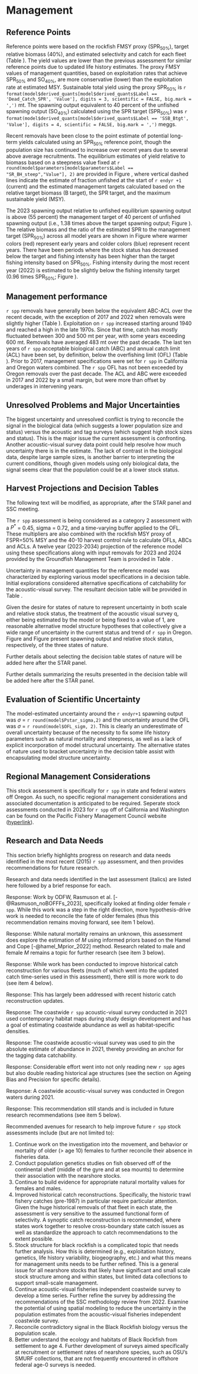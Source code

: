 # Management 

## Reference Points

Reference points were based on the rockfish FMSY proxy ($\text{SPR}_{50\%}$), target relative biomass (40%), and estimated selectivity and catch for each fleet (Table \ref{tab:ReferencePoints}). The yield values are lower than the previous assessment for similar reference points due to updated life history estimates. The proxy FMSY values of management quantities, based on exploitation rates that achieve $\text{SPR}_{50\%}$ and $\text{SO}_{40\%}$, are more conservative (lower) than the exploitation rate at estimated MSY. Sustainable total yield using the proxy $\text{SPR}_{50\%}$ is `r format(model$derived_quants[model$derived_quants$Label == 'Dead_Catch_SPR', 'Value'], digits = 3, scientific = FALSE, big.mark = ',')` mt. The spawning output equivalent to 40 percent of the unfished spawning output ($\text{SO}_{40\%}$) calculated using the SPR target ($\text{SPR}_{50\%}$) was `r format(model$derived_quants[model$derived_quants$Label == 'SSB_Btgt', 'Value'], digits = 4, scientific = FALSE, big.mark = ',')` meggs. 

Recent removals have been close to the point estimate of potential long-term yields calculated using an $\text{SPR}_{50\%}$ reference point, though the population size has continued to increase over recent years due to several above average recruitments. The equilibrium estimates of yield relative to biomass based on a steepness value fixed at `r round(model$parameters[model$parameters$Label == "SR_BH_steep","Value"], 2)` are provided in Figure \ref{fig:yield}, where vertical dashed lines indicate the estimate of fraction unfished at the start of `r endyr +1` (current) and the estimated management targets calculated based on the relative target biomass (B target), the SPR target, and the maximum sustainable yield (MSY). 

The 2023 spawning output relative to unfished equilibrium spawning output is above (55 percent) the management target of 40 percent of unfished spawning output (i.e., 1.38 times above the target spawning output; Figure \ref{fig:es-phase}). The relative biomass and the ratio of the estimated SPR to the management target ($\text{SPR}_{50\%}$) across all model years are shown in Figure \ref{fig:es-phase} where warmer colors (red) represent early years and colder colors (blue) represent recent years.  There have been periods where the stock status has decreased below the target and fishing intensity has been higher than the target fishing intensity based on $\text{SPR}_{50\%}$. Fishing intensity during the most recent year (2022) is estimated to be slightly below the fishing intensity target (0.96 times $\text{SPR}_{50\%}$; Figure \ref{fig:es-phase}).


## Management performance

`r spp` removals have generally been below the equivalent ABC-ACL over the recent decade, with the exception of 2017 and 2022 when removals were slightly higher (Table \ref{tab:manage}). Exploitation on `r spp` increased starting around 1940 and reached a high in the late 1970s. Since that time, catch has mostly fluctuated between 300 and 500 mt per year, with some years exceeding 600 mt. Removals have averaged 483 mt over the past decade. The last ten years of `r spp` acceptable biological catch (ABC) and annual catch limit (ACL) have been set, by definition, below the overfishing limit (OFL) (Table \ref{tab:manage}). Prior to 2017, management specifications were set for `r spp` in California and Oregon waters combined.  The `r spp` OFL has not been exceeded by Oregon removals over the past decade. The ACL and ABC were exceeded in 2017 and 2022 by a small margin, but were more than offset by underages in intervening years.


## Unresolved Problems and Major Uncertainties

The biggest uncertainty and unresolved conflict is trying to reconcile the signal in the biological data (which suggests a lower population size and status) versus the acoustic and tag surveys (which suggest high stock sizes and status). This is the major issue the current assessment is confronting. Another acoustic-visual survey data point could help resolve how much uncertainty there is in the estimate. The lack of contrast in the biological data, despite large sample sizes, is another barrier to interpreting the current conditions, though given models using only biological data, the signal seems clear that the population could be at a lower stock status.


## Harvest Projections and Decision Tables

The following text will be modified, as appropriate, after the STAR panel and SSC meeting.

The `r spp` assessment is being considered as a category 2 assessment with a $P^*$ = 0.45, sigma = 0.72, and a time-varying buffer applied to the OFL.  These multipliers are also combined with the rockfish MSY proxy of FSPR=50% MSY and the 40-10 harvest control rule to calculate OFLs, ABCs and ACLs. A twelve year (2023-2034) projection of the reference model using these specifications along with input removals for 2023 and 2024 provided by the Groundfish Management Team is provided in Table \ref{tab:project}.

Uncertainty in management quantities for the reference model was characterized by exploring various model specifications in a decision table. Initial explorations considered alternative specifications of catchability for the acoustic-visual survey. The resultant decision table will be provided in Table \ref{tab:dec-tab}.

Given the desire for states of nature to represent uncertainty in both scale and relative stock status, the treatment of the acoustic visual survey q, either being estimated by the model or being fixed to a value of 1, are reasonable alternative model structure hypotheses that collectively give a wide range of uncertainty in the current status and trend of `r spp` in Oregon. Figure \ref{fig:stateofnature_SO} and Figure \ref{fig:stateofnature_depl} present spawning output and relative stock status, respectively, of the three states of nature.

Further details about selecting the decision table states of nature will be added here after the STAR panel.    

Further details summarizing the results presented in the decision table will be added here after the STAR panel.


## Evaluation of Scientific Uncertainty

The model-estimated uncertainty around the `r endyr+1` spawning output was $\sigma$ = `r round(model$Pstar_sigma,2)` and the uncertainty around the OFL was $\sigma$ = `r round(model$OFL_sigm, 2)`. This is clearly an underestimate of overall uncertainty because of the necessity to fix some life history parameters such as natural mortality and steepness, as well as a lack of explicit incorporation of model structural uncertainty. The alternative states of nature used to bracket uncertainty in the decision table assist with encapsulating model structure uncertainty. 

## Regional Management Considerations

This stock assessment is specifically for `r spp` in state and federal waters off Oregon.  As such, no specific regional management considerations and associated documentation is anticipated to be required. Seperate stock assessments conducted in 2023 for `r spp` off of California and Washington can be found on the Pacific Fishery Management Council website ([hyperlink](https://www.pcouncil.org/stock-assessments-star-reports-stat-reports-rebuilding-analyses-terms-of-reference/groundfish-stock-assessment-documents/)).

## Research and Data Needs

This section briefly highlights progress on research and data needs identified in the most recent (2015) `r spp` assessment, and then provides recommendations for future research.

Research and data needs identified in the last assessment (italics) are listed here followed by a brief response for each.

\textit{Further investigation into the movement and behavior of older (> age 10) females to reconcile their absence in fisheries data. If the females are currently inaccessible to fishing gear, can we find where they are? This information is essential before another black rockfish assessment is undertaken.} Response: Work by ODFW, Rasmuson et al. [-@Rasmuson_noBOFFFs_2023], specifically looked at finding older female `r spp`. While this work was a step in the right direction, more hypothesis-drive work is needed to reconcile the fate of older females (thus this recommendation remains moving forward, see item 1 below).

\textit{Appropriate natural mortality values for females and males. This will help resolve the extent to which dome-shaped age-based selectivity may be occurring for each. This is a larger question on how to empirically estimate $M$ when direct measures are not available, which is usually the case.} Response: While natural mortality remains an unknown, this assessment does explore the estimation of $M$ using informed priors based on the Hamel and Cope [-@hamel_Mprior_2022] method. Research related to male and female $M$ remains a topic for further research (see item 3 below).

\textit{All states needed improved historical catch reconstructions. The trawl fishery catches in particular need particular attention. Given the huge historical removals of that fleet in each state, the assessment is very sensitive to the assumed functional form of selectivity. A synoptic catch reconstruction is recommended, where states work together to resolve cross-state catch issues as well as standardize the approach to catch recommendations.} Response: While work has been conducted to improve historical catch reconstruction for various fleets (much of which went into the updated catch time-series used in this assessment), there still is more work to do (see item 4 below).

\textit{Identifying stanzas or periods of uncertainty in the historical catch series will aid in the exploration of catch uncertainty in future assessment sensitivity runs.} Response: This has largely been addressed with recent historic catch reconstruction updates.

\textit{The ODFW tagging study off Newport should be continued and expanded to other areas. To provide better prior information on the spatial distribution of the black rockfish stock, further work should be conducted to map the extent of black rockfish habitat and the densities of black rockfish residing there.} Response: The coastwide `r spp` acoustic-visual survey conducted in 2021 used contemporary habitat maps during study design development and has a goal of estimating coastwide abundance as well as habitat-specific densities.

\textit{Interpreting the ODFW tagging study needs further work. The Brownie model is a closed-model estimate of abundance, an assumption that could have meaningful influence on the interpretation of the survey catchability. Given that catchability parameter is currently driving the Oregon, realistic values for it need further consideration.} Response: The coastwide acoustic-visual survey was used to pin the absolute estimate of abundance in 2021, thereby providing an anchor for the tagging data catchability.

\textit{Age validation and verification is still needed, particularly in Oregon. A number of historical ages were excluded from the Oregon model due to concerns over differences among age readers. These age structures need to be re-read to recovery the information in those samples. Historical structures from trawl and recreational fisheries in particular should be re-aged by reliable readers and included in future assessments. Oregon ageing error was also quite different from the other two states, so further investigation on the inter-reader error and how to decrease it need reconsideration.} Response: Considerable effort went into not only reading new `r spp` ages but also double reading historical age structures (see the section on Ageing Bias and Precision for specific details).

\textit{An independent nearshore survey should be supported in all states to avoid the reliance on fishery-based CPUE indices.} Response: A coastwide acoustic-visual survey was conducted in Oregon waters during 2021.

\textit{Stock structure for black rockfish is a complicated topic that needs further analysis. How this is determined (e.g., exploitation history, genetics, life history variability, biogeography, dispersal and movement, etc.) and what this means for management units needs to be further refined. This is a general issue for all nearshore stocks that likely have significant and small scale stock structure among and within states, but limited data collections to support small-scale management.} Response: This recommendation still stands and is included in future research recommendations (see item 5 below).

Recommended avenues for research to help improve future `r spp` stock assessments include (but are not limited to):

1. Continue work on the investigation into the movement, and behavior or mortality of older (> age 10) females to further reconcile their absence in fisheries data. 
2. Conduct population genetics studies on fish observed off of the continental shelf (middle of the gyre and at sea mounts) to determine their association with the nearshore stocks.
3. Continue to build evidence for appropriate natural mortality values for females and males. 
4. Improved historical catch reconstructions. Specifically, the historic trawl fishery catches (pre-1987) in particular require particular attention. Given the huge historical removals of that fleet in each state, the assessment is very sensitive to the assumed functional form of selectivity. A synoptic catch reconstruction is recommended, where states work together to resolve cross-boundary state catch issues as well as standardize the approach to catch recommendations to the extent possible.
5. Stock structure for black rockfish is a complicated topic that needs further analysis. How this is determined (e.g., exploitation history, genetics, life history variability, biogeography, etc.) and what this means for management units needs to be further refined. This is a general issue for all nearshore stocks that likely have significant and small scale stock structure among and within states, but limited data collections to support small-scale management.
6. Continue acoustic-visual fisheries independent coastwide survey to develop a time series. Further refine the survey by addressing the recommendations of the SSC methodology review from 2022. Examine the potential of using spatial modeling to reduce the uncertainty in the population estimates from the acoustic-visual fisheries independent coastwide survey.
7. Reconcile contradictory signal in the Black Rockfish biology versus the population scale.
8. Better understand the ecology and habitats of Black Rockfish from settlement to age 4. Further development of surveys aimed specifically at recruitment or settlement rates of nearshore species, such as OSU’s SMURF collections, that are not frequently encountered in offshore federal age-0 surveys is needed. 
